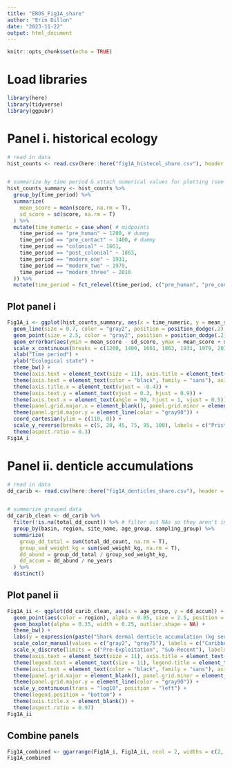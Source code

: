 ```yaml
---
title: "EROS_Fig1A_share"
author: "Erin Dillon"
date: "2023-11-22"
output: html_document
---
```


```r
knitr::opts_chunk$set(echo = TRUE)
```

# Load libraries

```r
library(here)
library(tidyverse)
library(ggpubr)
```


# Panel i. historical ecology

```r
# read in data
hist_counts <- read.csv(here::here("fig1A_histecol_share.csv"), header = T, na.strings = ".")


# summarize by time period & attach numerical values for plotting (see Dillon et al. 2021 for date justifications and information)
hist_counts_summary <- hist_counts %>%
  group_by(time_period) %>%
  summarize(
    mean_score = mean(score, na.rm = T),
    sd_score = sd(score, na.rm = T)
  ) %>%
  mutate(time_numeric = case_when( # midpoints
    time_period == "pre_human" ~ 1200, # dummy
    time_period == "pre_contact" ~ 1400, # dummy
    time_period == "colonial" ~ 1661,
    time_period == "post_colonial" ~ 1863,
    time_period == "modern_one" ~ 1931,
    time_period == "modern_two" ~ 1979,
    time_period == "modern_three" ~ 2010
  )) %>%
  mutate(time_period = fct_relevel(time_period, c("pre_human", "pre_contact", "colonial", "post_colonial", "modern_one", "modern_two", "modern_three")))
```


## Plot panel i
```r
Fig1A_i <- ggplot(hist_counts_summary, aes(x = time_numeric, y = mean_score, group = 1)) +
  geom_line(size = 0.7, color = "gray2", position = position_dodge(.2), linetype = "dashed") +
  geom_point(size = 2.5, color = "gray2", position = position_dodge(.2)) +
  geom_errorbar(aes(ymin = mean_score - sd_score, ymax = mean_score + sd_score), size = 0.6, width = 20, position = position_dodge(.2), color = "gray2") +
  scale_x_continuous(breaks = c(1200, 1400, 1661, 1863, 1931, 1979, 2010), labels = c(">6 ka", "<1501", "1501–1821", "1822–1903", "1904–1958", "1959–1999", "2000–2020")) +
  xlab("Time period") +
  ylab("Ecological state") +
  theme_bw() +
  theme(axis.text = element_text(size = 11), axis.title = element_text(size = 14)) +
  theme(axis.text = element_text(color = "black", family = "sans"), axis.title = element_text(color = "black", family = "sans")) +
  theme(axis.title.x = element_text(vjust = -0.4)) +
  theme(axis.text.y = element_text(vjust = 0.3, hjust = 0.9)) +
  theme(axis.text.x = element_text(angle = 90, hjust = 1, vjust = 0.5)) +
  theme(panel.grid.major.x = element_blank(), panel.grid.minor = element_blank()) +
  theme(panel.grid.major.y = element_line(color = "gray90")) +
  coord_cartesian(ylim = c(110, 0)) +
  scale_y_reverse(breaks = c(5, 20, 45, 75, 95, 100), labels = c("Pristine", "Abundant", "Depleted", "Rare", "Ecologically extinct", "Globally extinct")) +
  theme(aspect.ratio = 0.3)
Fig1A_i
```


# Panel ii. denticle accumulations
```r
# read in data
dd_carib <- read.csv(here::here("fig1A_denticles_share.csv"), header = T, na.strings = ".")


# summarize grouped data
dd_carib_clean <- dd_carib %>%
  filter(!is.na(total_dd_count)) %>% # filter out NAs so they aren't included in grouped summaries
  group_by(basin, region, site_name, age_group, sampling_group) %>%
  summarize(
    group_dd_total = sum(total_dd_count, na.rm = T),
    group_sed_weight_kg = sum(sed_weight_kg, na.rm = T),
    dd_abund = group_dd_total / group_sed_weight_kg,
    dd_accum = dd_abund / no_years
  ) %>%
  distinct()
```


## Plot panel ii
```r
Fig1A_ii <- ggplot(dd_carib_clean, aes(x = age_group, y = dd_accum)) +
  geom_point(aes(color = region), alpha = 0.85, size = 2.5, position = position_jitterdodge(jitter.width = 0.3, dodge.width = 0.25, seed = 56)) +
  geom_boxplot(alpha = 0.35, width = 0.25, outlier.shape = NA) +
  theme_bw() +
  labs(y = expression(paste("Shark dermal denticle accumulation (kg sediment"^"-1", " year "^"-1", ")")), x = "Time period", color = "Region") +
  scale_color_manual(values = c("gray2", "gray75"), labels = c("Caribbean Panama", "Dominican Republic")) +
  scale_x_discrete(limits = c("Pre-Exploitation", "Sub-Recent"), labels = c("Pre-Human", " Colonial–\nModern")) +
  theme(axis.text = element_text(size = 11), axis.title = element_text(size = 14)) +
  theme(legend.text = element_text(size = 11), legend.title = element_text(size = 14)) +
  theme(axis.text = element_text(color = "black", family = "sans"), axis.title = element_text(color = "black", family = "sans", hjust = 0.5)) +
  theme(panel.grid.major = element_blank(), panel.grid.minor = element_blank()) +
  theme(panel.grid.major.y = element_line(color = "gray90")) +
  scale_y_continuous(trans = "log10", position = "left") +
  theme(legend.position = "bottom") +
  theme(axis.title.x = element_blank()) +
  theme(aspect.ratio = 0.97)
Fig1A_ii
```


## Combine panels
```r
Fig1A_combined <- ggarrange(Fig1A_i, Fig1A_ii, ncol = 2, widths = c(2, 1))
Fig1A_combined
```
